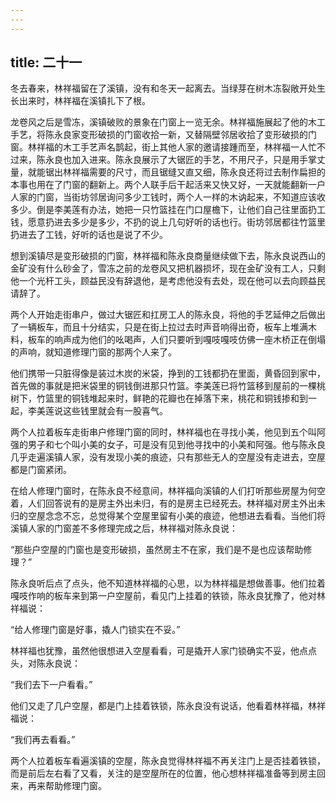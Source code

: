 ```yaml
---
---
---
```

title: 二十一
---



冬去春来，林祥福留在了溪镇，没有和冬天一起离去。当绿芽在树木冻裂敞开处生长出来时，林祥福在溪镇扎下了根。

龙卷风之后是雪冻，溪镇破败的景象在门窗上一览无余。林祥福施展起了他的木工手艺，将陈永良家变形破损的门窗收拾一新，又替隔壁邻居收拾了变形破损的门窗。林祥福的木工手艺声名鹊起，街上其他人家的邀请接踵而至，林祥福一人忙不过来，陈永良也加入进来。陈永良展示了大锯匠的手艺，不用尺子，只是用手掌丈量，就能锯出林祥福需要的尺寸，而且锯缝又直又细，陈永良还将过去制作扁担的本事也用在了门窗的翻新上。两个人联手后干起活来又快又好，一天就能翻新一户人家的门窗，当街坊邻居询问多少工钱时，两个人一样的木讷起来，不知道应该收多少。倒是李美莲有办法，她把一只竹篮挂在门口屋檐下，让他们自己往里面扔工钱，愿意扔进去多少是多少，不扔的说上几句好听的话也行。街坊邻居都往竹篮里扔进去了工钱，好听的话也是说了不少。

想到溪镇尽是变形破损的门窗，林祥福和陈永良商量继续做下去，陈永良说西山的金矿没有什么砂金了，雪冻之前的龙卷风又把机器损坏，现在金矿没有工人，只剩他一个光杆工头，顾益民没有辞退他，是考虑他没有去处，现在他可以去向顾益民请辞了。

两个人开始走街串户，做过大锯匠和扛房工人的陈永良，将他的手艺延伸之后做出了一辆板车，而且十分结实，只是在街上拉过去时声音响得出奇，板车上堆满木料，板车的响声成为他们的吆喝声，人们只要听到嘎吱嘎吱仿佛一座木桥正在倒塌的声响，就知道修理门窗的那两个人来了。

他们携带一只脏得像是装过木炭的米袋，挣到的工钱都扔在里面，黄昏回到家中，首先做的事就是把米袋里的铜钱倒进那只竹篮。李美莲已将竹篮移到屋前的一棵桃树下，竹篮里的铜钱堆起来时，鲜艳的花瓣也在掉落下来，桃花和铜钱掺和到一起，李美莲说这些钱里就会有一股喜气。

两个人拉着板车走街串户修理门窗的同时，林祥福也在寻找小美，他见到五个叫阿强的男子和七个叫小美的女子，可是没有见到他寻找中的小美和阿强。他与陈永良几乎走遍溪镇人家，没有发现小美的痕迹，只有那些无人的空屋没有走进去，空屋都是门窗紧闭。

在给人修理门窗时，在陈永良不经意间，林祥福向溪镇的人们打听那些房屋为何空着，人们回答说有的是房主外出未归，有的是房主已经死去。林祥福对房主外出未归的空屋念念不忘，总觉得某个空屋里留有小美的痕迹，他想进去看看。当他们将溪镇人家的门窗差不多修理完成之后，林祥福对陈永良说：

“那些户空屋的门窗也是变形破损，虽然房主不在家，我们是不是也应该帮助修理？”

陈永良听后点了点头，他不知道林祥福的心思，以为林祥福是想做善事。他们拉着嘎吱作响的板车来到第一户空屋前，看见门上挂着的铁锁，陈永良犹豫了，他对林祥福说：

“给人修理门窗是好事，撬人门锁实在不妥。”

林祥福也犹豫，虽然他很想进入空屋看看，可是撬开人家门锁确实不妥，他点点头，对陈永良说：

“我们去下一户看看。”

他们又走了几户空屋，都是门上挂着铁锁，陈永良没有说话，他看着林祥福，林祥福说：

“我们再去看看。”

两个人拉着板车看遍溪镇的空屋，陈永良觉得林祥福不再关注门上是否挂着铁锁，而是前后左右看了又看，关注的是空屋所在的位置，他心想林祥福准备等到房主回来，再来帮助修理门窗。
